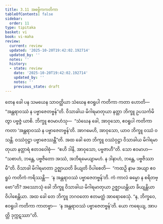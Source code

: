 ```yaml
---
title: 3.11 အဓမ္မိကကတိကာ
tableOfContents: false
sidebar:
  order: 11
type: tipitaka
basket: vi
book: vi-maha
review:
  current: review
  updated: '2025-10-20T19:42:02.192714'
  updated_by: ''
  notes: ''
  history:
  - state: review
    date: '2025-10-20T19:42:02.192714'
    updated_by: ''
    notes: ''
    previous_state: draft
---
```



<DynamicBreadcrumb />


<ReviewStatus review={frontmatter.review} showDetails={true} />

<HypothesisAnnotation frontmatter={frontmatter} />

<Division number="205" book="vi-maha" e="ch" v="3" p="213">

<Paragraph number="916" book="vi-maha">
တေန ခေါ ပန သမယေန သာဝတ္ထိယာ သံဃေန ဧဝရူပါ ကတိကာ ကတာ ဟောတိ—  “အန္တရာဝဿံ န ပဗ္ဗာဇေတဗ္ဗန်”တိ. ဝိသာခါယ မိဂါရမာတုယာ နတ္တာ ဘိက္ခူ ဥပသင်္ကမိတွာ ပဗ္ဗဇ္ဇံ ယာစိ. ဘိက္ခူ ဧဝမာဟံသု—  “သံဃေန ခေါ, အာဝုသော, ဧဝရူပါ ကတိကာ ကတာ ‘အန္တရာဝဿံ န ပဗ္ဗာဇေတဗ္ဗန်’တိ. အာဂမေဟိ, အာဝုသော, ယာဝ ဘိက္ခူ ဝဿံ ဝသန္တိ. ဝဿံဝုဋ္ဌာ ပဗ္ဗာဇေဿန္တီ”တိ. အထ ခေါ တေ ဘိက္ခူ ဝဿံဝုဋ္ဌာ ဝိသာခါယ မိဂါရမာတုယာ နတ္တာရံ ဧတဒဝေါစုံ—  “ဧဟိ ဒါနိ, အာဝုသော, ပဗ္ဗဇာဟီ”တိ. သော ဧဝမာဟ—  “သစာဟံ, ဘန္တေ, ပဗ္ဗဇိတော အဿံ, အဘိရမေယျာမဟံ. န ဒါနာဟံ, ဘန္တေ, ပဗ္ဗဇိဿာမီ”တိ. ဝိသာခါ မိဂါရမာတာ ဥဇ္ဈာယတိ ခိယျတိ ဝိပါစေတိ—  “ကထဉှိ နာမ အယျာ ဧဝရူပံ ကတိကံ ကရိဿန္တိ—  ‘န အန္တရာဝဿံ ပဗ္ဗာဇေတဗ္ဗန်’တိ. ကံ ကာလံ ဓမ္မော န စရိတဗ္ဗော”တိ?
</Paragraph>

<Paragraph number="917" book="vi-maha">
အဿောသုံ ခေါ ဘိက္ခူ ဝိသာခါယ မိဂါရမာတုယာ ဥဇ္ဈာယန္တိယာ ခိယျန္တိယာ ဝိပါစေန္တိယာ. အထ ခေါ တေ ဘိက္ခူ ဘဂဝတော ဧတမတ္ထံ အာရောစေသုံ. “န, ဘိက္ခဝေ, ဧဝရူပါ ကတိကာ ကာတဗ္ဗာ—  ‘န အန္တရာဝဿံ ပဗ္ဗာဇေတဗ္ဗန်’တိ. ယော ကရေယျ, အာပတ္တိ ဒုက္ကဋဿာ”တိ.
</Paragraph>
</Division>